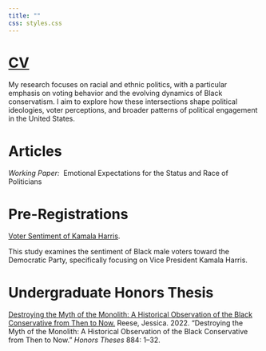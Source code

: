 ```yaml
---
title: ""
css: styles.css
---
```


# [CV](https://gvpt.umd.edu/sites/gvpt.umd.edu/files/cv/CV%20-%20Jessica%20Reese.pdf)

My research focuses on racial and ethnic politics, with a particular emphasis on voting behavior and the evolving dynamics of Black conservatism. I aim to explore how these intersections shape political ideologies, voter perceptions, and broader patterns of political engagement in the United States.

# Articles

*Working Paper:*  Emotional Expectations for the Status and Race of Politicians

# Pre-Registrations

[Voter Sentiment of Kamala Harris](https://doi.org/10.17605/OSF.IO/EHN94).

This study examines the sentiment of Black male voters toward the Democratic Party, specifically focusing on Vice President Kamala Harris.

# Undergraduate Honors Thesis

[Destroying the Myth of the Monolith: A Historical Observation of the Black Conservative from Then to Now.](https://aquila.usm.edu/cgi/viewcontent.cgi?article=1874&context=honors_theses) Reese, Jessica. 2022. “Destroying the Myth of the Monolith: A Historical Observation of the Black Conservative from Then to Now.” *Honors Theses* 884: 1–32.

	
		
		
	
	
